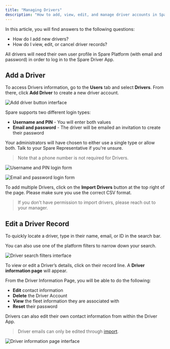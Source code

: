 ```yaml
---
title: "Managing Drivers"
description: "How to add, view, edit, and manage driver accounts in Spare Platform"
---
```


In this article, you will find answers to the following questions:

- How do I add new drivers?
- How do I view, edit, or cancel driver records?

All drivers will need their own user profile in Spare Platform (with email and password) in order to log in to the Spare Driver App.

## Add a Driver

To access Drivers information, go to the **Users** tab and select **Drivers**. From there, click **Add Driver** to create a new driver account. 

![Add driver button interface](/images/spare-operations-schedulers/managing-drivers-add-driver-button-1.png)

Spare supports two different login types:

- **Username and PIN** - You will enter both values
- **Email and password** - The driver will be emailed an invitation to create their password

Your administrators will have chosen to either use a single type or allow both. Talk to your Spare Representative if you're unsure.

> Note that a phone number is not required for Drivers. 

![Username and PIN login form](/images/spare-operations-schedulers/managing-drivers-username-pin-form-2.png)

![Email and password login form](/images/spare-operations-schedulers/managing-drivers-email-password-form-3.png)

To add multiple Drivers, click on the **Import Drivers** button at the top right of the page. Please make sure you use the correct CSV format.

> If you don't have permission to import drivers, please reach out to your manager.

## Edit a Driver Record

To quickly locate a driver, type in their name, email, or ID in the search bar.

You can also use one of the platform filters to narrow down your search.

![Driver search filters interface](/images/spare-operations-schedulers/managing-drivers-search-filters-4.png)

To view or edit a Driver’s details, click on their record line. A **Driver information page** will appear. 

From the Driver Information Page, you will be able to do the following:

- **Edit** contact information
- **Delete** the Driver Account
- **View** the fleet information they are associated with
- **Reset** their password

Drivers can also edit their own contact information from within the Driver App.

> Driver emails can only be edited through [import](https://help.sparelabs.com/en/articles/9081245-importing-data-to-spare). 

![Driver information page interface](/images/spare-operations-schedulers/managing-drivers-driver-information-page-5.png)
